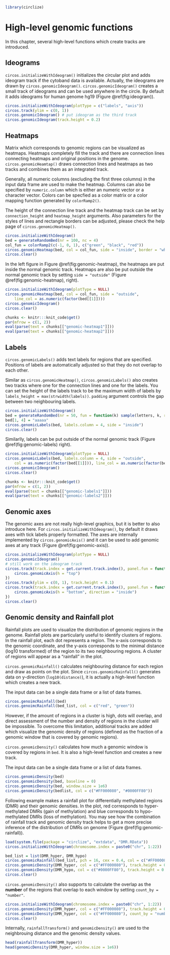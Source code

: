 
```r
library(circlize)
```

# High-level genomic functions

In this chapter, several high-level functions which create tracks are introduced.

## Ideograms

`circos.initializeWithIdeogram()` initializes the circular plot and adds ideogram track
if the cytoband data is available. Actually, the ideograms are drawn by `circos.genomicIdeogram()`.
`circos.genomicIdeogram()` creates a small track of ideograms and can be used anywhere
in the circle. By default it adds ideograms for human genome hg19 (Figure \@ref(fig:ideogram)).

```r
circos.initializeWithIdeogram(plotType = c("labels", "axis"))
circos.track(ylim = c(0, 1))
circos.genomicIdeogram() # put ideogram as the third track
circos.genomicIdeogram(track.height = 0.2)
```

## Heatmaps {#genomic-heatmap}

Matrix which corresponds to genomic regions can be visualized as heatmaps. Heatmaps
completely fill the track and there are connection lines connecting heatmaps and original positions
in the genome. `circos.genomicHeamtap()` draws connection lines and heatmaps as two tracks
and combines them as an integrated track.

Generally, all numeric columns (excluding the first three columns) in the
input data frame are used to make the heatmap. Columns can also be specified
by `numeric.column` which is either an numeric vector or a character vector.
Colors can be specfied as a color matrix or a color mapping function generated
by `colorRamp2()`.

The height of the connection line track and the heatmap track can be set by `connection_height`
and `heatmap_height` arguments. Also parameters for the styles of lines and rectangle borders
can be adjusted, please check the help page of `circos.genomicHeatmap()`.

```r
circos.initializeWithIdeogram()
bed = generateRandomBed(nr = 100, nc = 4)
col_fun = colorRamp2(c(-1, 0, 1), c("green", "black", "red"))
circos.genomicHeatmap(bed, col = col_fun, side = "inside", border = "white")
circos.clear()
```

In the left figure in Figure \@ref(fig:genomic-heatmap), the heatmaps are put inside the 
normal genomic track. Heatmaps are also be put outside the normal genomic track by setting
`side = "outside"` (Figure \@ref(fig:genomic-heatmap), right).

```r
circos.initializeWithIdeogram(plotType = NULL)
circos.genomicHeatmap(bed, col = col_fun, side = "outside",
    line_col = as.numeric(factor(bed[[1]])))
circos.genomicIdeogram()
circos.clear()
```

```r
chunks <- knitr:::knit_code$get()
par(mfrow = c(1, 2))
eval(parse(text = chunks[["genomic-heatmap1"]]))
eval(parse(text = chunks[["genomic-heatmap2"]]))
```

## Labels

`circos.genomicLabels()` adds text labels for regions that are specified.
Positions of labels are automatically adjusted so that they do not
overlap to each other.

Similar as `circos.genomicHeatmap()`, `circos.genomicLabels()` also 
creates two tracks where one for the connection lines and one for the 
labels. You can set the height of the labels track to be the maximum
width of labels by `labels_height = max(strwidth(labels))`. `padding`
argument controls the gap between two neighbouring labels.

```r
circos.initializeWithIdeogram()
bed = generateRandomBed(nr = 50, fun = function(k) sample(letters, k, replace = TRUE))
bed[1, 4] = "aaaaa"
circos.genomicLabels(bed, labels.column = 4, side = "inside")
circos.clear()
```

Similarlly, labels can be put outside of the normal genomic track (Figure \@ref(fig:genomic-labels) right).

```r
circos.initializeWithIdeogram(plotType = NULL)
circos.genomicLabels(bed, labels.column = 4, side = "outside",
	col = as.numeric(factor(bed[[1]])), line_col = as.numeric(factor(bed[[1]])))
circos.genomicIdeogram()
circos.clear()
```

```r
chunks <- knitr:::knit_code$get()
par(mfrow = c(1, 2))
eval(parse(text = chunks[["genomic-labels1"]]))
eval(parse(text = chunks[["genomic-labels2"]]))
```

## Genomic axes

The genomic axes are not really high-level graphics, but it is better to also introduce
here. For `circos.initializeWithIdeogram()`, by default it draws axes with tick labels properly 
formatted. The axes are internally implemented by `circos.genomicAxis()` and it can be
used to add genomic axes at any track (Figure \@ref(fig:genomic-axis)).

```r
circos.initializeWithIdeogram(plotType = NULL)
circos.genomicIdeogram()
# still work on the ideogram track
circos.track(track.index = get.current.track.index(), panel.fun = function(x, y) {
	circos.genomicAxis(h = "top")
})
circos.track(ylim = c(0, 1), track.height = 0.1)
circos.track(track.index = get.current.track.index(), panel.fun = function(x, y) {
	circos.genomicAxis(h = "bottom", direction = "inside")
})
circos.clear()
```

## Genomic density and Rainfall plot

Rainfall plots are used to visualize the distribution of genomic regions in the genome.
Rainfall plots are particularly useful to identify clusters of regions. In the
rainfall plot, each dot represents a region. The x-axis corresponds to the
genomic coordinate, and the y-axis corresponds to the minimal distance (log10
transformed) of the region to its two neighbouring regions. A cluster of regions will
appear as a “rainfall” in the plot.

`circos.genomicRainfall()` calculates neighbouring distance for each region
and draw as points on the plot. Since `circos.genomicRainfall()` generates data on
y-direction (`log10(distance)`), it is actually a high-level function which
creates a new track.

The input data can be a single data frame or a list of data frames.

```r
circos.genoimcRainfall(bed)
circos.genoimcRainfall(bed_list, col = c("red", "green"))
```

However, if the amount of regions in a cluster is high, dots will overlap, and
direct assessment of the number and density of regions in the cluster will be
impossible. To overcome this limitation, additional tracks are added which
visualize the genomic density of regions (defined as the fraction of a genomic
window that is covered by genomic regions).

`circos.genomicDensity()` calculates how much a genomic window is covered by
regions in `bed`. It is also a high-level function and creates a new track.

The input data can be a single data frame or a list of data frames.

```r
circos.genomicDensity(bed)
circos.genomicDensity(bed, baseline = 0)
circos.genomicDensity(bed, window.size = 1e6)
circos.genomicDensity(bedlist, col = c("#FF000080", "#0000FF80"))
```

Following example makes a rainfall plot for differentially methylated regions
(DMR) and their genomic densities. In the plot, red corresponds to hyper-methylated 
DMRs (gain of methylation) and blue corresponds to hypo-methylated
DMRs (loss of methylation). You may see how the combination of rainfall track
and genomic density track helps to get a more precise inference of the
distribution of DMRs on genome (Figure \@ref(fig:genomic-rainfall)).

```r
load(system.file(package = "circlize", "extdata", "DMR.RData"))
circos.initializeWithIdeogram(chromosome.index = paste0("chr", 1:22))

bed_list = list(DMR_hyper, DMR_hypo)
circos.genomicRainfall(bed_list, pch = 16, cex = 0.4, col = c("#FF000080", "#0000FF80"))
circos.genomicDensity(DMR_hyper, col = c("#FF000080"), track.height = 0.1)
circos.genomicDensity(DMR_hypo, col = c("#0000FF80"), track.height = 0.1)
circos.clear()
```


`circos.genomicDensity()` also supports to calculate the overlap as the **number** of the regions
that overlap to each window by setting `count_by = "number"`.

```r
circos.initializeWithIdeogram(chromosome.index = paste0("chr", 1:22))
circos.genomicDensity(DMR_hyper, col = c("#FF000080"), track.height = 0.1)
circos.genomicDensity(DMR_hyper, col = c("#FF000080"), count_by = "number", track.height = 0.1)
circos.clear()
```

Internally, `rainfallTransform()` and `genomicDensity()` are used to the neighbrouing distance
and the genomic density values.

```r
head(rainfallTransform(DMR_hyper))
head(genomicDensity(DMR_hyper, window.size = 1e6))
```
